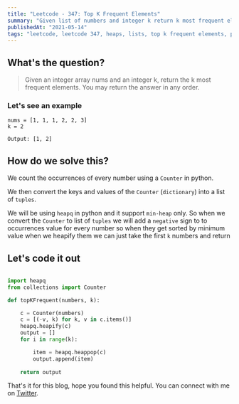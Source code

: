 ```yaml
---
title: "Leetcode - 347: Top K Frequent Elements"
summary: "Given list of numbers and integer k return k most frequent elements"
publishedAt: "2021-05-14"
tags: "leetcode, leetcode 347, heaps, lists, top k frequent elements, programming, python, python3, coding, interview"
---
```


## What's the question?

<blockquote>
  Given an integer array nums and an integer k, return the k most frequent
  elements. You may return the answer in any order.
</blockquote>


### Let's see an example

```dart:example
nums = [1, 1, 1, 2, 2, 3]
k = 2

Output: [1, 2]
```

## How do we solve this?

We count the occurrences of every number using a `Counter` in python. 

We then convert the keys and values of the `Counter` (`dictionary`) into a list of `tuples`. 

We will be using `heapq` in python and it support `min-heap` only. So when we convert the `Counter` to list of `tuples` we will add a `negative` sign to to occurrences value for every number so when they get sorted by minimum value when we heapify them we can just take the first `k` numbers and return


## Let's code it out

```dart:top_k_frequent_elements.py

import heapq
from collections import Counter

def topKFrequent(numbers, k):

    c = Counter(numbers)
    c = [(-v, k) for k, v in c.items()]
    heapq.heapify(c)
    output = []
    for i in range(k):

        item = heapq.heappop(c)
        output.append(item)
    
    return output
```

That's it for this blog, hope you found this helpful. You can connect with me on <a target="_blank" href="https://twitter.com/saglanivatsal">Twitter</a>.